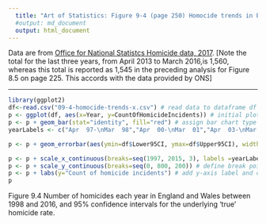 ```yaml
---
  title: "Art of Statistics: Figure 9-4 (page 250) Homocide trends in England and Wales, with 95% confidence intervals"
  #output: md_document
  output: html_document
---
```

Data are from [Office for National Statistcs Homicide data, 2017](https://www.ons.gov.uk/peoplepopulationandcommunity/crimeandjustice/compendium/focusonviolentcrimeandsexualoffences/yearendingmarch2016/homicide#statistical-interpretation-of-trends-in-homicides).  [Note the total for the last three years, from April 2013 to March 2016,is 1,560, whereas this total is reported as 1,545 in the preceding analysis for Figure 8.5 on page 225. This accords with the data provided by ONS]

***************************************************************************

```r


library(ggplot2)
df<-read.csv("09-4-homocide-trends-x.csv") # read data to dataframe df
p <- ggplot(df, aes(x=Year, y=CountOfHomicideIncidents)) # initial plot
p <- p + geom_bar(stat="identity", fill="red") # assign bar chart type
yearLabels <- c("Apr  97-\nMar  98","Apr  00-\nMar  01","Apr  03-\nMar  04","Apr  06-\nMar  07","Apr 09-\nMar  10","Apr  12-\nMar  13","Apr  15-\nMar  16") # assign labels for x-axis

p <- p + geom_errorbar(aes(ymin=df$Lower95CI, ymax=df$Upper95CI), width=.1) # 95% intervals

p <- p + scale_x_continuous(breaks=seq(1997, 2015, 3), labels =yearLabels) # attach labels and their break points
p <- p + scale_y_continuous(breaks=seq(0, 800, 200)) # define break points for y-axis
p <- p + labs(y="Count of homicide incidents") # add y-axis label and caption
p

```

Figure 9.4 Number of homicides each year in England and Wales between 1998 and 2016, and 95% confidence intervals for the underlying 'true' homicide rate.